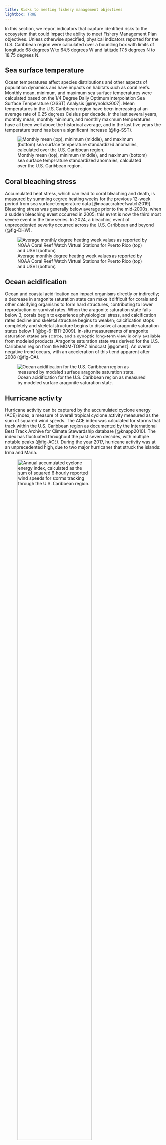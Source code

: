 ```yaml
---
title: Risks to meeting fishery management objectives
lightbox: TRUE
---
```


In this section, we report indicators that capture identified risks to the ecosystem that could impact the ability to meet Fishery Management Plan objectives. Unless otherwise specified, physical indicators reported for the U.S. Caribbean region were calculated over a bounding box with limits of longitude 68 degrees W to 64.5 degrees W and latitude 17.5 degrees N to 18.75 degrees N.

## Sea surface temperature

Ocean temperatures affect species distributions and other aspects of population dynamics and have impacts on habitats such as coral reefs. Monthly mean, minimum, and maximum sea surface temperatures were calculated based on the 1/4 Degree Daily Optimum Interpolation Sea Surface Temperature (OISST) Analysis [@reynolds2007]. Mean temperatures in the U.S. Caribbean region have been increasing at an average rate of 0.25 degrees Celsius per decade. In the last several years, monthly mean, monthly minimum, and monthly maximum temperatures have all been well above the historical average, and in the last five years the temperature trend has been a significant increase (@fig-SST).

![Monthly mean (top), minimum (middle), and maximum (bottom) sea surface temperature standardized anomalies, calculated over the U.S. Caribbean region.](/indicator_plots/Carib_SST_plot_final.png){#fig-SST fig-alt="A plot showing temporal trends for the indicator" fig-align="center"}

## Coral bleaching stress

Accumulated heat stress, which can lead to coral bleaching and death, is measured by summing degree heating weeks for the previous 12-week period from sea surface temperature data [@noaacoralreefwatch2019]. Bleaching stress was generally below average prior to the mid-2000s, when a sudden bleaching event occurred in 2005; this event is now the third most severe event in the time series. In 2024, a bleaching event of unprecedented severity occurred across the U.S. Caribbean and beyond (@fig-DHW).

![Average monthly degree heating week values as reported by NOAA Coral Reef Watch Virtual Stations for Puerto Rico (top) and USVI (bottom).](/indicator_plots/DegreeHeatingWeeks_plot_final.png){#fig-DHW fig-alt="A plot showing temporal trends for the indicator" fig-align="center"}

## Ocean acidification

Ocean and coastal acidification can impact organisms directly or indirectly; a decrease in aragonite saturation state can make it difficult for corals and other calcifying organisms to form hard structures, contributing to lower reproduction or survival rates. When the aragonite saturation state falls below 3, corals begin to experience physiological stress, and calcification rates decline and skeletal structure begins to weaken; calcification stops completely and skeletal structure begins to dissolve at aragonite saturation states below 1 [@bg-6-1811-2009]. In-situ measurements of aragonite saturation states are scarce, and a synoptic long-term view is only available from modeled products. Aragonite saturation state was derived for the U.S. Caribbean region from the MOM-TOPAZ hindcast [@gomez]. An overall negative trend occurs, with an acceleration of this trend apparent after 2008 (@fig-OA).

![Ocean acidification for the U.S. Caribbean region as measured by modeled surface aragonite saturation state.](/indicator_plots/OA_plot_final.png){#fig-OA fig-alt="A plot showing temporal trends for the indicator" fig-align="center"}

## Hurricane activity

Hurricane activity can be captured by the accumulated cyclone energy (ACE) index, a measure of overall tropical cyclone activity measured as the sum of squared wind speeds. The ACE index was calculated for storms that track within the U.S. Caribbean region as documented by the International Best Track Archive for Climate Stewardship database [@knapp2010]. The index has fluctuated throughout the past seven decades, with multiple notable peaks (@fig-ACE). During the year 2017, hurricane activity was at an unprecedented high, due to two major hurricanes that struck the islands: Irma and Maria.

![Annual accumulated cyclone energy index, calculated as the sum of squared 6-hourly reported wind speeds for storms tracking through the U.S. Caribbean region.](/indicator_plots/ACEindex_plot_final.png){#fig-ACE fig-alt="A plot showing temporal trends for the indicator" fig-align="center" width="75%"}

## Earthquake activity

Earthquakes can induce landslides and cause impacts to infrastructure including homes and the electrical grid, and can be a source of stress in the affected human population [@agar2022]. Individual seismic events are reported by the United States Geological Survey (USGS) in near real-time [@sumy2020]. A major earthquake swarm occurred in Southwest Puerto Rico in early 2020; in this year there were over 400 events of greater than 3.5 magnitude on the Richter scale (@fig-quakes).

![Number of seismic events of \>3.5 magnitude occurring annually in the U.S. Caribbean.](/indicator_plots/earthquakes_plot_final.png){#fig-quakes fig-alt="A plot showing temporal trends for the indicator" fig-align="center" width="75%"}

## Point source pollution

Impacts from terrestrial pollution can be captured from several databases maintained by the Environmental Protection Agency (EPA). These databases provide information on companies that have been issued permits to discharge wastewater into rivers, on the release of toxic chemicals and waste management activities at facilities, and on sites declared through the Comprehensive Environmental Response, Compensation, and Liability Act (commonly known as Superfund sites). The number of pollution sites reported increased in the 2000s, but has decreased slightly in both Puerto Rico and USVI in recent years (@fig-pollution). Note that this indicator does not represent the timing of when pollution was impacting the ecosystem, but rather the timing of investigation and registration in EPA's monitoring program or attention to the environmental impacts of pollution.

![Annual count of identified point source polluters in the U.S. Caribbean based on TRI sites (Toxic Release Inventory), Superfund sites (Superfund Enterprise Management System), National Compliance Database listed sites, and Brownfield sites identified in Puerto Rico (top) and the USVI (bottom).](/indicator_plots/pollution_plot_final.png){#fig-pollution fig-alt="A plot showing temporal trends for the indicator" fig-align="center" width="75%"}

## Turbidity

Coastal pollution, runoff, and water quality issues are of major concern to fishing-dependent communities in the U.S. Caribbean [@seara2024]. Water clarity can be measured by the diffuse attenuation coefficient, which indicates how strongly light intensity is attenuated within the water column; however, satellite sensors cannot differentiate between organic and inorganic water particles contributing to water clarity. NOAA’s Coastwatch program provides estimates of the attenuation coefficient for penetration of light at 490nm [@wang2009] based on multiple satellite sensors. No overall trend is apparent in any of the U.S. Caribbean islands, although there is increasing variability in turbidity values over time. Elevated anomalies in Puerto Rico in the year 2017 are likely due to hurricane activity.

![Standardized monthly anomalies of water turbidity as measured by the diffuse attenuation coefficient, for waters surrounding Puerto Rico (top), St. Thomas and St. John (middle) and St. Croix (bottom).](/indicator_plots/turbidity_plot_final.png){#fig-turb fig-alt="A plot showing temporal trends for the indicator" fig-align="center" width="75%"}

## Water quality

The presence of enterococci bacteria in water samples is used as a primary indicator of fecal contamination, which poses both environmental and human health risks [@unitedstatesenvironmentalprotectionagency2024]. Water quality, biological, and physical data collected by the USGS, the EPA, and over 400 state, federal, tribal, and local agencies are publicly available via the EPA Water Quality Portal (<https://www.waterqualitydata.us/>). Data on enterococci abundance in beach samples throughout Puerto Rico and the USVI were downloaded and daily counts were averaged annually. Throughout the U.S. Caribbean region, there has been a substantial increase in the enterococcus count over time, with particularly high measured levels since 2020 in USVI; data in Puerto Rico are limited but also suggest an increasing trend (@fig-ent).

![Water quality as measured by average enterococcus counts (+/- 1 S.E.) from beach water quality sampling at sites in Puerto Rico (top) and the USVI (bottom).](/indicator_plots/enterococcus_plot_final.png){#fig-ent fig-alt="A plot showing temporal trends for the indicator" fig-align="center" width="75%"}

## Coastal development

Impervious surfaces such as pavement, sidewalks, roofs and roads, as well as other forms of development, reduce the infiltration of water into the ground. Impervious surfaces often contribute to higher storm water runoff, greater sediment yields into coastal areas, and increased pollutant loads, all of which can degrade water quality (NOAA Digital Coast). This indicator influences water quality and turbidity in nearshore coastal habitat areas. As of 2022, the highest amount of impervious surfaces is seen in the San Juan metropolitan area (@fig-landuse).

![Impervious surfaces from development in the U.S. Caribbean.](/indicator_plots/Land_Use_Land_Cover_2024.jpg){#fig-landuse fig-alt="Maps showing the spatial distribution of the indicator"}

## Primary productivity

Primary productivity is a measure of the total energy available in an ecosystem, and is closely correlated with chlorophyll a concentrations. Average chlorophyll a concentrations are derived from the European Space Agency Climate Change Initiative’s Ocean Colour product, which provides a bias-corrected composite of measurements merged from multiple satellite sensors [@hu2012]. Concentrations are plotted as standardized monthly anomalies as there is a seasonal signal that could mask long-term trends. Estimates show a decadal cyclical pattern, with no overall or recent trend apparent (@fig-chl).

![Changes in ocean color showing mean chlorophyll a levels (standardized monthly anomalies) in the U.S. Caribbean region.](/indicator_plots/carib_Chl_plot_final.png){#fig-chl fig-alt="A plot showing temporal trends for the indicator" fig-align="center"}

## Sargassum inundation

Sargassum (brown macroalgae *S. fluitains* and *S. natans*) is a designated essential fish habitat important for many pelagic fish and protected species; however, when large blooms collect in nearshore environments they can reduce oxygen, suffocate beaches and have detrimental impacts on marine species [@Huarticle]. Mean monthly Sargassum wet biomass is estimated from satellite measurements using the algorithm of Wang et al. [-@wang2019]. Sargassum blooms were largely absent from the U.S. Caribbean prior to 2011, but bloom activity has been generally increasing since that year (@fig-sarg). Major inundation events occurred in 2018 and 2021.

![Annual mean sargassum inundation in square km of cover in the U.S. Caribbean.](/indicator_plots/Sargassum_plot_final.png){#fig-sarg fig-alt="A plot showing temporal trends for the indicator" fig-align="center" width="75%"}

## Market disturbances

Alterations to typical fishing patterns can be quantified by analyzing the seasonality of how fishing activity is distributed throughout the year and detecting deviations from average patterns. A market disturbance indicator was developed by calculating the proportion of landings in each month of the year, and summing the square of deviations between those monthly proportions from the mean proportions across all years:

$D_y = \sum_{m=1}^{12} (P_{m,y} - \overline{P}_m)^2$

This calculation was carried out for the species with highest landings that have not been subject to seasonal closures; the mean and standard deviation are calculated for the disturbance indicator across those species. In Puerto Rico, there is little trend in the disturbance indicator; however there were higher disturbance indicator values in 2005 and 2017. In St. Thomas, the indicator increases throughout time and detects a major disturbance in the 2017--2018 fishing season (i.e., July 1st 2017 to June 30th 2018). In St. Croix, disturbance levels were high in 2017--2018 and also 2019--2020 (@fig-dist).

![Disturbance level (+/- 1 S.D.), calculated as the departure from mean seasonal landings patterns for top species in Puerto Rico (top), St. Thomas and St. John (middle) and St. Croix (bottom). Note that the years in the USVI are fishing years (July 1st to June 30th of the following year).](/indicator_plots/disturbance_plot_final.png){#fig-dist fig-alt="A plot showing temporal trends for the indicator" fig-align="center" width="75%"}

## Human activity

Human activity has an impact on the marine ecosystem indirectly through its influence on coastal development and pollution, as well as directly through marine tourism, fishing and demand for seafood. Human activity is exerted by the local population as well as the extensive tourism industry that exists in the U.S. Caribbean. Total population estimates are reported by the U.S. Census Bureau and tourism activity can be measured through hotel occupancy rates (data from the Puerto Rico Tourism Company and USVI Bureau of Economic Research) and the number of air and cruise passengers (data from the Puerto Rico Ports Authority and USVI Bureau of Economic Research). Human population in the U.S. Caribbean has been declining gradually since 2000 (@fig-pop). Tourism has fluctuated over time, with major decreases in air and cruise passengers 2017 and 2020, but recovery to normal or above-normal levels since (@fig-tourist). A similar decline in hotel registrations in 2020 is apparent in the Puerto Rico data, following a general recovery. The total hotel guest count in USVI however declined in 2018 and has not recovered, though this is likely driven in part by a rise in vacation property rentals (@fig-hotel).

![Population change in Puerto Rico (top) and USVI (bottom) according to census data.](/indicator_plots/population_plot_final.png){#fig-pop fig-alt="A plot showing temporal trends for the indicator" fig-align="center" width="75%"}

![Annual tourism activity in Puerto Rico (left) and USVI (right) as indicated by the number of cruise (top) and air (bottom) passengers visiting the islands.](/indicator_plots/cruise_plot_final.png){#fig-tourist fig-alt="A plot showing temporal trends for the indicator" fig-align="center"}

![Annual tourism activity in Puerto Rico and USVI as indicated by the number of hotel registrations (guests). Note that Puerto Rico data only include non-resident hotel registrations while for USVI data were available for all hotel registrations, so may include residents and non-residents.](/indicator_plots/hotel_plot_final.png){#fig-hotel fig-alt="A plot showing temporal trends for the indicator" fig-align="center" width="75%"}

